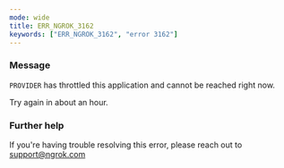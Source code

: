 ```yaml
---
mode: wide
title: ERR_NGROK_3162
keywords: ["ERR_NGROK_3162", "error 3162"]
---
```



### Message

`PROVIDER` has throttled this application and cannot be reached right now.

Try again in about an hour.

<ErrorDetails />

### Further help

If you're having trouble resolving this error, please reach out to [support@ngrok.com](mailto:support@ngrok.com?subject=Help%20with%20ERR_NGROK_3162)
